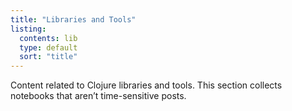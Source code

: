 ```yaml
---
title: "Libraries and Tools"
listing:
  contents: lib
  type: default
  sort: "title"
---
```

Content related to Clojure libraries and tools.
This section collects notebooks that aren’t time-sensitive posts.
